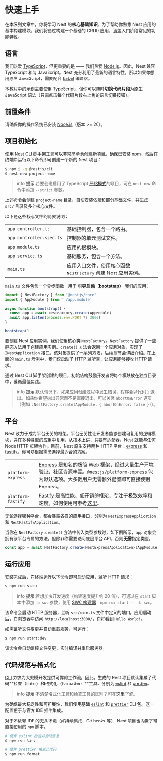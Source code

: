 
# 快速上手

在本系列文章中，你将学习 Nest 的**核心基础知识**。为了帮助你熟悉 Nest 应用的基本构建模块，我们将通过构建一个基础的 CRUD 应用，涵盖入门阶段常见的功能特性。

## 语言

我们热爱 [TypeScript](https://www.typescriptlang.org/)，但更重要的是 —— 我们热爱 [Node.js](https://nodejs.org/en/)。因此，Nest 兼容 TypeScript 和纯 JavaScript。Nest 充分利用了最新的语言特性，所以如果你想用原生 JavaScript，需要配合 [Babel](https://babeljs.io/) 编译器。

本教程中的示例主要使用 TypeScript，但你可以随时**切换代码片段**为原生 JavaScript 语法（只需点击每个代码片段右上角的语言切换按钮）。

## 前置条件

请确保你的操作系统已安装 [Node.js](https://nodejs.org)（版本 >= 20）。

## 项目初始化

使用 [Nest CLI](/cli/overview) 脚手架工具可以非常简单地创建新项目。确保已安装 [npm](https://www.npmjs.com/)，然后在终端中运行以下命令即可创建一个新的 Nest 项目：

```bash
$ npm i -g @nestjs/cli
$ nest new project-name
```

> info **提示** 若要创建启用了 TypeScript [严格模式](https://www.typescriptlang.org/tsconfig#strict)的项目，可在 `nest new` 命令中添加 `--strict` 参数。

上述命令会创建 `project-name` 目录，自动安装依赖和部分基础文件，并生成 `src/` 目录及多个核心文件。

<FileTree />

以下是这些核心文件的简要说明：

|                          |                                                               |
| ------------------------ | ------------------------------------------------------------- |
| `app.controller.ts`      | 基础控制器，包含一个路由。                                    |
| `app.controller.spec.ts` | 控制器的单元测试文件。                                        |
| `app.module.ts`          | 应用的根模块。                                                |
| `app.service.ts`         | 基础服务，包含一个方法。                                      |
| `main.ts`                | 应用入口文件，使用核心函数 `NestFactory` 创建 Nest 应用实例。 |

`main.ts` 文件包含一个异步函数，用于 **引导启动（bootstrap）** 我们的应用：

```ts filename='main.ts'
import { NestFactory } from '@nestjs/core'
import { AppModule } from './app.module'

async function bootstrap() {
  const app = await NestFactory.create(AppModule)
  await app.listen(process.env.PORT ?? 3000)
}

bootstrap()
```

要创建 Nest 应用实例，我们使用核心类 `NestFactory`。`NestFactory` 提供了一些静态方法用于创建应用实例。`create()` 方法会返回一个应用对象，实现了 `INestApplication` 接口。该对象提供了一系列方法，后续章节会详细介绍。在上面的 `main.ts` 示例中，我们仅启动了 HTTP 监听器，让应用能够接收 HTTP 请求。

通过 Nest CLI 脚手架创建的项目，初始结构鼓励开发者将每个模块放在独立目录中，遵循最佳实践。

> info **提示** 默认情况下，如果应用创建过程中发生错误，程序会以代码 `1` 退出。如果你希望抛出异常而不是直接退出，可以关闭 `abortOnError` 选项（例如：`NestFactory.create(AppModule, { abortOnError: false })`）。

## 平台

Nest 致力于成为平台无关的框架。平台无关性让开发者能够创建可复用的逻辑模块，并在多种类型的应用中复用。从技术上讲，只要有适配器，Nest 就能与任何 Node HTTP 框架协作。目前，Nest 原生支持两种 HTTP 平台：[express](https://expressjs.com/) 和 [fastify](https://www.fastify.io)。你可以根据需求选择最适合的方案。

|                    |                                                                                                                                                                                    |
| ------------------ | ---------------------------------------------------------------------------------------------------------------------------------------------------------------------------------- |
| `platform-express` | [Express](https://expressjs.com/) 是知名的极简 Web 框架，经过大量生产环境验证，社区资源丰富。`@nestjs/platform-express` 包为默认选项。大多数用户无需额外配置即可直接使用 Express。 |
| `platform-fastify` | [Fastify](https://www.fastify.io/) 是高性能、低开销的框架，专注于极致效率和速度。如何使用可参考[这里](/techniques/performance)。                                                   |

无论选择哪种平台，都会暴露各自的应用接口，分别为 `NestExpressApplication` 和 `NestFastifyApplication`。

当你在 `NestFactory.create()` 方法中传入类型参数时，如下例所示，`app` 对象会拥有该平台专属的方法。但除非你需要访问底层平台 API，否则**无需**指定类型。

```ts
const app = await NestFactory.create<NestExpressApplication>(AppModule)
```

## 运行应用

安装完成后，在终端运行以下命令即可启动应用，监听 HTTP 请求：

```bash
$ npm run start
```

> info **提示** 若想加快开发速度（构建速度提升约 20 倍），可通过在 `start` 脚本中添加 `-b swc` 参数，使用 [SWC 构建器](/recipes/swc)：`npm run start -- -b swc`。

该命令会启动 HTTP 服务器，监听 `src/main.ts` 文件中定义的端口。应用启动后，在浏览器中访问 `http://localhost:3000/`，你将看到 `Hello World!`。

如需监听文件变更并自动重载服务，可运行：

```bash
$ npm run start:dev
```

该命令会自动监控文件变更，实时编译并重启服务器。

## 代码规范与格式化

[CLI](/cli/overview) 力求为大规模开发提供可靠的工作流。因此，生成的 Nest 项目默认集成了代码**检查（linter）**和**格式化（formatter）**工具，分别为 [eslint](https://eslint.org/) 和 [prettier](https://prettier.io/)。

> info **提示** 不清楚格式化工具和检查工具的区别？可在[这里](https://prettier.io/docs/en/comparison.html)了解。

为确保最大稳定性和可扩展性，我们使用基础 [`eslint`](https://www.npmjs.com/package/eslint) 和 [`prettier`](https://www.npmjs.com/package/prettier) CLI 包。这一配置便于与官方 IDE 插件集成。

对于不依赖 IDE 的无头环境（如持续集成、Git hooks 等），Nest 项目也内置了可直接使用的 `npm` 脚本。

```bash
# 使用 eslint 检查并自动修复
$ npm run lint

# 使用 prettier 格式化代码
$ npm run format
```
